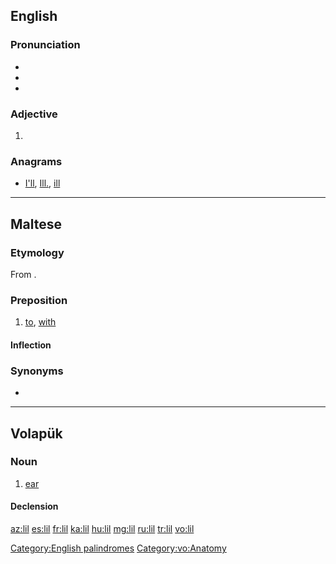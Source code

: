 {{also|li'l|li-l|lil'|lil-}}
==English==

===Pronunciation===
* {{IPA|/lɪl/}}
* {{rhymes|ɪl}}
* {{homophones|Lil}}

===Adjective===
{{head|en|adjective}}

# {{alternative form of|li'l}}

===Anagrams===
* [[I'll#English|I'll]], [[Ill.#English|Ill.]], [[ill#English|ill]]

[[Category:English palindromes]]

----
==Maltese==

===Etymology===
From {{etyl|ar|mt}} {{term|ل|لِ|tr=li|sc=Arab|lang=ar}}.

===Preposition===
{{head|mt|preposition}}

# [[to]], [[with]]

====Inflection====
{{mt-prep-inflection|lil|lil|c|base=li}}

===Synonyms===
* {{l|mt|għand}}

----

==Volapük==

===Noun===
{{vo-noun}}

# [[ear]]

====Declension====
{{vo-decl-noun}}

[[Category:vo:Anatomy]]

[[az:lil]]
[[es:lil]]
[[fr:lil]]
[[ka:lil]]
[[hu:lil]]
[[mg:lil]]
[[ru:lil]]
[[tr:lil]]
[[vo:lil]]